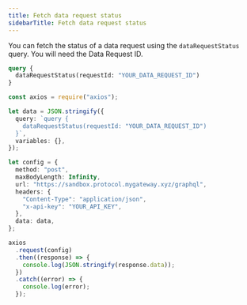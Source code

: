 ```yaml
---
title: Fetch data request status
sidebarTitle: Fetch data request status
---
```


You can fetch the status of a data request using the `dataRequestStatus` query. You will need the Data Request ID.

```graphql
query {
  dataRequestStatus(requestId: "YOUR_DATA_REQUEST_ID")
}
```

<RequestExample>

```ts Node.js
const axios = require("axios");

let data = JSON.stringify({
  query: `query {
    dataRequestStatus(requestId: "YOUR_DATA_REQUEST_ID")
  }`,
  variables: {},
});

let config = {
  method: "post",
  maxBodyLength: Infinity,
  url: "https://sandbox.protocol.mygateway.xyz/graphql",
  headers: {
    "Content-Type": "application/json",
    "x-api-key": "YOUR_API_KEY",
  },
  data: data,
};

axios
  .request(config)
  .then((response) => {
    console.log(JSON.stringify(response.data));
  })
  .catch((error) => {
    console.log(error);
  });
```

</RequestExample>
